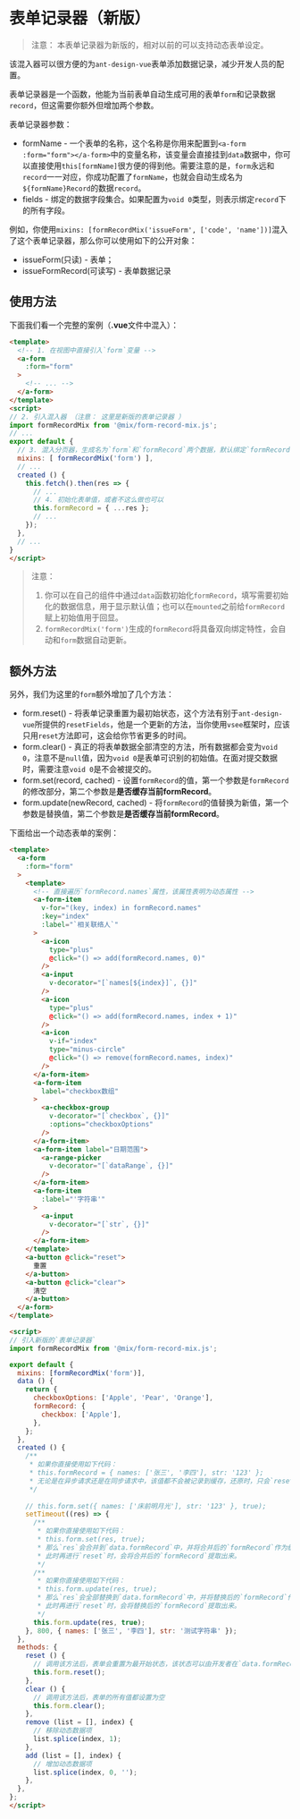 
<Meta title="框架|混入器（Mixin）/表单记录器（第二版-废弃）" />

# 表单记录器（新版）

> 注意： 本表单记录器为新版的，相对以前的可以支持动态表单设定。

该混入器可以很方便的为`ant-design-vue`表单添加数据记录，减少开发人员的配置。

表单记录器是一个函数，他能为当前表单自动生成可用的表单`form`和记录数据`record`，但这需要你额外但增加两个参数。

表单记录器参数：

- formName - 一个表单的名称，这个名称是你用来配置到`<a-form :form="form"></a-form>`中的变量名称，该变量会直接挂到`data`数据中，你可以直接使用`this[formName]`很方便的得到他。需要注意的是，`form`永远和`record`一一对应，你成功配置了`formName`，也就会自动生成名为`${formName}Record`的数据`record`。
- fields - 绑定的数据字段集合。如果配置为`void 0`类型，则表示绑定`record`下的所有字段。

例如，你使用`mixins: [formRecordMix('issueForm', ['code', 'name'])]`混入了这个表单记录器，那么你可以使用如下的公开对象：

- issueForm(只读) - 表单；
- issueFormRecord(可读写) - 表单数据记录

## 使用方法

下面我们看一个完整的案例（**.vue**文件中混入）：

```html
<template>
  <!-- 1. 在视图中直接引入`form`变量 -->
  <a-form
    :form="form"
  >
    <!-- ... -->
  </a-form>
</template>
<script>
// 2. 引入混入器 （注意： 这里是新版的表单记录器 ）
import formRecordMix from '@mix/form-record-mix.js';
// ...
export default {
  // 3. 混入分页器，生成名为`form`和`formRecord`两个数据，默认绑定`formRecord`所有字段
  mixins: [ formRecordMix('form') ],
  // ...
  created () {
    this.fetch().then(res => {
      // ...
      // 4. 初始化表单值，或者不这么做也可以
      this.formRecord = { ...res };
      // ...
    });
  },
  // ...
}
</script>
```

> 注意：
>
> 1. 你可以在自己的组件中通过`data`函数初始化`formRecord`，填写需要初始化的数据信息，用于显示默认值；也可以在`mounted`之前给`formRecord`赋上初始值用于回显。
> 2. `formRecordMix('form')`生成的`formRecord`将具备双向绑定特性，会自动和`form`数据自动更新。

## 额外方法

另外，我们为这里的`form`额外增加了几个方法：

- form.reset() - 将表单记录重置为最初始状态，这个方法有别于`ant-design-vue`所提供的`resetFields`，他是一个更新的方法，当你使用`vsee`框架时，应该只用`reset`方法即可，这会给你节省更多的时间。
- form.clear() - 真正的将表单数据全部清空的方法，所有数据都会变为`void 0`，注意不是`null`值，因为`void 0`是表单可识别的初始值。在面对提交数据时，需要注意`void 0`是不会被提交的。
- form.set(record, cached) - 设置`formRecord`的值，第一个参数是`formRecord`的修改部分，第二个参数是**是否缓存当前formRecord**。
- form.update(newRecord, cached) - 将`formRecord`的值替换为新值，第一个参数是替换值，第二个参数是**是否缓存当前formRecord**。

下面给出一个动态表单的案例：

```html
<template>
  <a-form
    :form="form"
  >
    <template>
      <!-- 直接遍历`formRecord.names`属性，该属性表明为动态属性 -->
      <a-form-item
        v-for="(key, index) in formRecord.names"
        :key="index"
        :label="`相关联络人`"
      >
        <a-icon
          type="plus"
          @click="() => add(formRecord.names, 0)"
        />
        <a-input
          v-decorator="[`names[${index}]`, {}]"
        />
        <a-icon
          type="plus"
          @click="() => add(formRecord.names, index + 1)"
        />
        <a-icon
          v-if="index"
          type="minus-circle"
          @click="() => remove(formRecord.names, index)"
        />
      </a-form-item>
      <a-form-item
        label="checkbox数组"
      >
        <a-checkbox-group
          v-decorator="[`checkbox`, {}]"
          :options="checkboxOptions"
        />
      </a-form-item>
      <a-form-item label="日期范围">
        <a-range-picker
          v-decorator="[`dataRange`, {}]"
        />
      </a-form-item>
      <a-form-item
        :label="'字符串'"
      >
        <a-input
          v-decorator="[`str`, {}]"
        />
      </a-form-item>
    </template>
    <a-button @click="reset">
      重置
    </a-button>
    <a-button @click="clear">
      清空
    </a-button>
  </a-form>
</template>

<script>
// 引入新版的`表单记录器`
import formRecordMix from '@mix/form-record-mix.js';

export default {
  mixins: [formRecordMix('form')],
  data () {
    return {
      checkboxOptions: ['Apple', 'Pear', 'Orange'],
      formRecord: {
        checkbox: ['Apple'],
      },
    };
  },
  created () {
    /**
     * 如果你直接使用如下代码：
     * this.formRecord = { names: ['张三', '李四'], str: '123' };
     * 无论是在异步请求还是在同步请求中，该值都不会被记录到缓存，还原时，只会`reset`到`data`的状态。
     */
    
    // this.form.set({ names: ['床前明月光'], str: '123' }, true);
    setTimeout((res) => {
      /**
       * 如果你直接使用如下代码：
       * this.form.set(res, true);
       * 那么`res`会合并到`data.formRecord`中，并将合并后的`formRecord`作为缓存值记录下来,
       * 此时再进行`reset`时，会将合并后的`formRecord`提取出来。
       */
      /**
       * 如果你直接使用如下代码：
       * this.form.update(res, true);
       * 那么`res`会全部替换到`data.formRecord`中，并将替换后的`formRecord`作为缓存值记录下来,
       * 此时再进行`reset`时，会将替换后的`formRecord`提取出来。
       */
      this.form.update(res, true);
    }, 800, { names: ['张三', '李四'], str: '测试字符串' });
  },
  methods: {
    reset () {
      // 调用该方法后，表单会重置为最开始状态，该状态可以由开发者在`data.formRecord`中设置，也可以使用`this.form.set`或者`this.form.update`进行手动缓存
      this.form.reset();
    },
    clear () {
      // 调用该方法后，表单的所有值都设置为空
      this.form.clear();
    },
    remove (list = [], index) {
      // 移除动态数据项
      list.splice(index, 1);
    },
    add (list = [], index) {
      // 增加动态数据项
      list.splice(index, 0, '');
    },
  },
};
</script>

```
